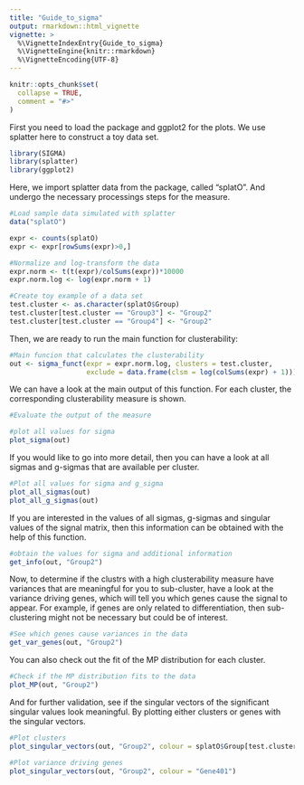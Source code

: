 ```yaml
---
title: "Guide_to_sigma"
output: rmarkdown::html_vignette
vignette: >
  %\VignetteIndexEntry{Guide_to_sigma}
  %\VignetteEngine{knitr::rmarkdown}
  %\VignetteEncoding{UTF-8}
---
```


```r
knitr::opts_chunk$set(
  collapse = TRUE,
  comment = "#>"
)
```

First you need to load the package and ggplot2 for the plots. We use splatter here to construct a toy data set. 
```r
library(SIGMA)
library(splatter)
library(ggplot2)
```

Here, we import splatter data from the package, called "splatO". And undergo the necessary processings steps for the measure. 
```r
#Load sample data simulated with splatter
data("splatO")

expr <- counts(splatO)
expr <- expr[rowSums(expr)>0,]

#Normalize and log-transform the data
expr.norm <- t(t(expr)/colSums(expr))*10000
expr.norm.log <- log(expr.norm + 1)

#Create toy example of a data set
test.cluster <- as.character(splatO$Group)
test.cluster[test.cluster == "Group3"] <- "Group2"
test.cluster[test.cluster == "Group4"] <- "Group2"
```

Then, we are ready to run the main function for clusterability:
```r
#Main funcion that calculates the clusterability
out <- sigma_funct(expr = expr.norm.log, clusters = test.cluster, 
                   exclude = data.frame(clsm = log(colSums(expr) + 1)))
```

We can have a look at the main output of this function. For each cluster, the corresponding clusterability measure is shown. 
```r
#Evaluate the output of the measure

#plot all values for sigma
plot_sigma(out)
```

If you would like to go into more detail, then you can have a look at all sigmas and g-sigmas that are available per cluster. 
```r
#Plot all values for sigma and g_sigma
plot_all_sigmas(out)
plot_all_g_sigmas(out)

```

If you are interested in the values of all sigmas, g-sigmas and singular values of the signal matrix, then this information can be obtained with the help of this function. 
```r
#obtain the values for sigma and additional information
get_info(out, "Group2")
```

Now, to determine if the clustrs with a high clusterability measure have variances that are meaningful for you to sub-cluster, have a look at the variance driving genes, which will tell you which genes cause the signal to appear. For example, if genes are only related to differentiation, then sub-clustering might not be necessary but could be of interest.
```r
#See which genes cause variances in the data
get_var_genes(out, "Group2")
```

You can also check out the fit of the MP distribution for each cluster. 
```r
#Check if the MP distribution fits to the data
plot_MP(out, "Group2")
```

And for further validation, see if the singular vectors of the significant singular values look meaningful. By plotting either clusters or genes with the singular vectors. 
```r
#Plot clusters
plot_singular_vectors(out, "Group2", colour = splatO$Group[test.cluster == "Group2"])

#Plot variance driving genes
plot_singular_vectors(out, "Group2", colour = "Gene401")

```
